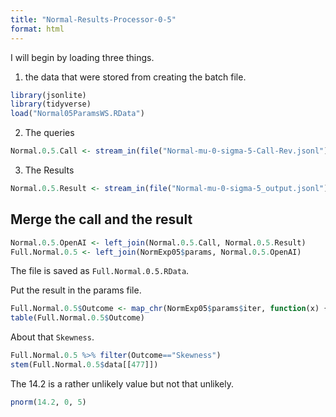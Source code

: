```yaml
---
title: "Normal-Results-Processor-0-5"
format: html
---
```


I will begin by loading three things.  

1. the data that were stored from creating the batch file.

```r
library(jsonlite)
library(tidyverse)
load("Normal05ParamsWS.RData")
```

2. The queries

```r
Normal.0.5.Call <- stream_in(file("Normal-mu-0-sigma-5-Call-Rev.jsonl"))
```

3. The Results

```r
Normal.0.5.Result <- stream_in(file("Normal-mu-0-sigma-5_output.jsonl"))
```

## Merge the call and the result

```r
Normal.0.5.OpenAI <- left_join(Normal.0.5.Call, Normal.0.5.Result)
Full.Normal.0.5 <- left_join(NormExp05$params, Normal.0.5.OpenAI)
```

The file is saved as `Full.Normal.0.5.RData`.

Put the result in the params file.

```r
Full.Normal.0.5$Outcome <- map_chr(NormExp05$params$iter, function(x) { unlist(Normal.0.5.Result$response$body$choices[[x]][[2]][2]) })
table(Full.Normal.0.5$Outcome)
```

About that `Skewness`.

```r
Full.Normal.0.5 %>% filter(Outcome=="Skewness")
stem(Full.Normal.0.5$data[[477]])
```

The 14.2 is a rather unlikely value but not that unlikely.

```r
pnorm(14.2, 0, 5)
```

